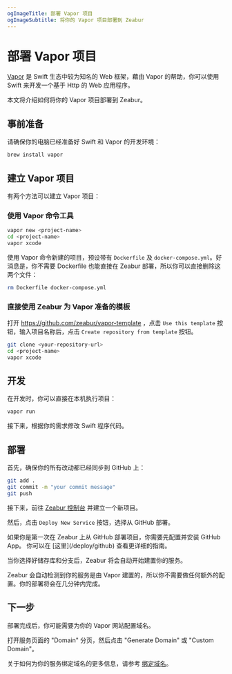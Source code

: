 ```yaml
---
ogImageTitle: 部署 Vapor 项目
ogImageSubtitle: 将你的 Vapor 项目部署到 Zeabur
---
```



# 部署 Vapor 项目

[Vapor](https://vapor.codes) 是 Swift 生态中较为知名的 Web 框架，藉由 Vapor 的帮助，你可以使用 Swift 来开发一个基于 Http 的 Web 应用程序。

本文将介绍如何将你的 Vapor 项目部署到 Zeabur。

## 事前准备

请确保你的电脑已经准备好 Swift 和 Vapor 的开发环境：

```bash
brew install vapor
```

## 建立 Vapor 项目

有两个方法可以建立 Vapor 项目：

### 使用 Vapor 命令工具

```bash
vapor new <project-name>
cd <project-name>
vapor xcode
```

使用 Vapor 命令新建的项目，预设带有 `Dockerfile` 及 `docker-compose.yml`。好消息是，你不需要 Dockerfile 也能直接在 Zeabur 部署，所以你可以直接删除这两个文件：

```bash
rm Dockerfile docker-compose.yml
```

### 直接使用 Zeabur 为 Vapor 准备的模板

打开 https://github.com/zeabur/vapor-template ，点击 `Use this template` 按钮，输入项目名称后，点击 `Create repository from template` 按钮。

```bash
git clone <your-repository-url>
cd <project-name>
vapor xcode
```

## 开发

在开发时，你可以直接在本机执行项目：

```bash
vapor run
```

接下来，根据你的需求修改 Swift 程序代码。

## 部署

首先，确保你的所有改动都已经同步到 GitHub 上：

```bash
git add .
git commit -m "your commit message"
git push
```

接下来，前往 [Zeabur 控制台](https://dash.zeabur.com) 并建立一个新项目。

然后，点击 `Deploy New Service` 按钮，选择从 GitHub 部署。

<Callout>
    如果你是第一次在 Zeabur 上从 GitHub 部署项目，你需要先配置并安装 GitHub App。
    你可以在 [这里](/deploy/github) 查看更详细的指南。
</Callout>

当你选择好储存库和分支后，Zeabur 将会自动开始建置你的服务。

Zeabur 会自动检测到你的服务是由 Vapor 建置的，所以你不需要做任何额外的配置。你的部署将会在几分钟内完成。

## 下一步

部署完成后，你可能需要为你的 Vapor 网站配置域名。

打开服务页面的 "Domain" 分页，然后点击 "Generate Domain" 或 "Custom Domain"。

关于如何为你的服务绑定域名的更多信息，请参考 [绑定域名](/deploy/domain-binding)。
